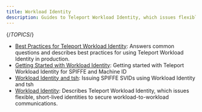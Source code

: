 ```yaml
---
title: Workload Identity
description: Guides to Teleport Workload Identity, which issues flexible, short-lived identities to secure workload-to-workload communications.
---
```


{/*TOPICS*/}

- [Best Practices for Teleport Workload Identity](workload-identity/best-practices.mdx): Answers common questions and describes best practices for using Teleport Workload Identity in production.
- [Getting Started with Workload Identity](workload-identity/getting-started.mdx): Getting started with Teleport Workload Identity for SPIFFE and Machine ID
- [Workload Identity and tsh](workload-identity/tsh.mdx): Issuing SPIFFE SVIDs using Workload Identity and tsh
- [Workload Identity](workload-identity/overview.mdx): Describes Teleport Workload Identity, which issues flexible, short-lived identities to secure workload-to-workload communications.
